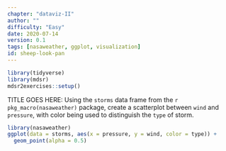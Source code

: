 ```yaml
---
chapter: "dataviz-II"
author: ""
difficulty: "Easy"
date: 2020-07-14 
version: 0.1
tags: [nasaweather, ggplot, visualization]
id: sheep-look-pan
---
```


```r
library(tidyverse)
library(mdsr)
mdsr2exercises::setup()
```


TITLE GOES HERE: Using the `storms` data frame from the `r pkg_macro(nasaweather)` package, create a scatterplot between `wind` and `pressure`, with color being used to distinguish the `type` of storm. 

<!--begin-answer-->
```r
library(nasaweather)
ggplot(data = storms, aes(x = pressure, y = wind, color = type)) +
  geom_point(alpha = 0.5)
```
<!--end-answer-->


